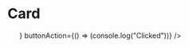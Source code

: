 
<Meta title="USWDS/Card" component={Card} />

# Card

<Canvas>
    <Story name="Basic">
      <ul className="usa-card-group">
        <Card
          headingText="Card Title"
          bodyText="This is the card body."
          buttonText="Click me"
          media={<img src="https://s3.amazonaws.com/dkan-default-content-files/files/group.png" alt="default logo" />}
          buttonAction={() => (console.log("Clicked"))}
        />
      </ul>
    </Story>
</Canvas>